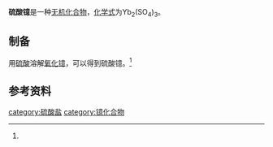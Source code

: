 {{chembox
| verifiedrevid = 
|   Name = 硫酸镱
|   ImageFile = ytterbium(III) sulfate.png
|   ImageName = 
|   OtherNames = 
|   IUPACName = 
| Section1 = {{Chembox Identifiers
|   ChemSpiderID_Ref = {{chemspidercite|correct|chemspider}}
| ChemSpiderID = 
| PubChem = 
| InChI =
| InChIKey =
| SMILES = 
| StdInChI_Ref = {{stdinchicite|correct|chemspider}}
| StdInChI =
| StdInChIKey_Ref = {{stdinchicite|correct|chemspider}}
| StdInChIKey = 
| CASNo = 13469-97-1
| CASNo_Ref = {{cascite|correct|CAS}}
| CASNo_Comment = 无水
| CASNo2 = 10034-98-7
| CASNo2_Ref = {{cascite|correct|CAS}}
| CASNo2_Comment = 八水
  }}
| Section2 = {{Chembox Properties
|   Formula = Yb<sub>2</sub>(SO<sub>4</sub>)<sub>3</sub>
|   MolarMass = 634.271（无水）<br />778.393（八水）
|   Appearance = 无色晶体<ref name=zb>《无机化合物制备手册》.朱文祥 主编. 化学工业出版社. P<sub>703</sub>. 【XVI-110】八水硫酸镱（ytterbium sulfate octahydrate）</ref>
|   Density = 3.793g/cm<sup>3</sup>（无水）<br />3.286g/cm<sup>3</sup>（八水）
|   MeltingPt = 
|   Solubility = 21.1g（八水，40℃）<ref name=wj>《无机化学丛书》. 第七卷 钪 稀土元素. 易宪武 等主编. 科学出版社. P<sub>181~184</sub>. 12.硫酸盐及其复盐</ref>
|   BoilingPt = 
|   Solvent =
|   SolubleOther = 
  }}
| Section7 = {{Chembox Hazards
|  EUHazardSymbol =
|  RPhrases = {{R36/37/38}}
|  SPhrases = {{S26}}-{{S37}}
|  FlashPt = 
|  pKa = 
|  pKb = 
|  EUClass =
|  EUIndex = 
|  MainHazards = 
|  NFPA-H = 
|  NFPA-F = 
|  NFPA-R = 
|  NFPA-O = 
|  RSPhrases = 
|  Autoignition = 
|  ExploLimits = 
|  PEL = 
  }}
| Section8 = {{Chembox Related
|   Function = 
|   OtherFunctn = 
|   OtherAnions = [[硝酸镱|硝酸镱]]<br />[[氧化镱|氧化镱]]
|   OtherCations = [[硫酸铥|硫酸铥]]<br />[[硫酸镥|硫酸镥]]
|   OtherCpds = 
  }}
}}

'''硫酸镱'''是一种[[无机化合物|无机化合物]]，[[化学式|化学式]]为Yb<sub>2</sub>(SO<sub>4</sub>)<sub>3</sub>。
==制备==
用[[硫酸|硫酸]]溶解[[氧化镱|氧化镱]]，可以得到硫酸镱。<ref name=zb />
==参考资料==
{{reflist}}

{{硫酸盐}}
[[category:硫酸盐|category:硫酸盐]]
[[category:镱化合物|category:镱化合物]]